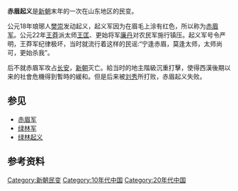 '''赤眉起义'''是[[新朝|新朝]]末年的一次在山东地区的民变。

公元18年琅琊人[[樊崇|樊崇]]发动起义，起义军因为在眉毛上涂有红色，所以称为[[赤眉军|赤眉军]]。公元22年[[王莽|王莽]]派太师[[王匡_(新朝)|王匡]]、更始将军[[廉丹|廉丹]]对农民军施行镇压。起义军号令严明，王莽军纪律极坏，当时就流行着这样的民谣:“宁逢赤眉，莫逢太师，太师尚可，更始杀我”。{{参|{{cite journal|author=刘凌沧|coauthors=《赤眉起义图》|journal=《历史教学》|date=1961年|issue=07期}}}}

后不就赤眉军攻占[[长安|长安]]，[[新朝|新朝]]灭亡。給当时的地主階級沉重打擊，使得西漢後期以来的社會危機得到暫時的緩和。但是后来被[[刘秀|刘秀]]所打败，赤眉起义失败{{参|{{cite web|title=赤眉綠林起義|url=http://military.china.com/zh_cn/history2/06/11027560/20050427/12273156.html|publisher=中华网军事|accessdate=2014-03-07|language=中文|date=2005-04-27|deadurl=yes|archiveurl=https://web.archive.org/web/20140307123047/http://military.china.com/zh_cn/history2/06/11027560/20050427/12273156.html|archivedate=2014-03-07|df=}}}}{{参|{{cite web|title=绿林、赤眉等起义的爆发|url=http://www.ccnt.com.cn/china/history/history/xihan/xihan44.htm|publisher=中华文化信息网|accessdate=2014-03-07|language=中文|deadurl=yes|archiveurl=https://web.archive.org/web/20150923201434/http://www.ccnt.com.cn/china/history/history/xihan/xihan44.htm|archivedate=2015-09-23}}}}。

== 参见 ==
* [[赤眉军|赤眉军]]
* [[绿林军|绿林军]]
* [[绿林起义|绿林起义]]

== 参考资料 ==
{{ReflistH|2}}
{{RefFoot}}
{{ReflistF}}

{{汉朝历史事件}}

[[Category:新朝民变|Category:新朝民变]]
[[Category:10年代中国|Category:10年代中国]]
[[Category:20年代中国|Category:20年代中国]]
